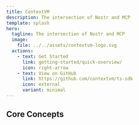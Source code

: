 ```yaml
---
title: ContextVM
description: The intersection of Nostr and MCP
template: splash
hero:
  tagline: The intersection of Nostr and MCP
  image:
    file: ../../assets/contextvm-logo.svg
  actions:
    - text: Get Started
      link: getting-started/quick-overview/
      icon: right-arrow
    - text: View on GitHub
      link: https://github.com/contextvm/ts-sdk
      icon: external
      variant: minimal
---
```



## Core Concepts

<CardGrid stagger>
  <IconLinkCard
    title="Architecture"
    icon="rocket"
    href="https://github.com/ContextVM/sdk/blob/master/docs/ctxvm-draft-spec.md#complete-protocol-flow"
    description="Learn the foundational concepts and architecture of ContextVM"
  />
  <IconLinkCard
    title="SDK Documentation"
    icon="add-document"
    href="ts-sdk/quick-overview/"
    description="Explore our comprehensive documentation and implementation examples"
  />
  <IconLinkCard
    title="Integrations"
    icon="puzzle"
    href="ts-sdk/gateway/overview/#integration-scenarios"
    description="Discover how ContextVM integrates MCP with Nostr"
  />
  <IconLinkCard
    title="Tutorials"
    icon="open-book"
    href="ts-sdk/tutorials/client-server-communication/"
    description="Step-by-step guides to help you build with ContextVM"
  />
</CardGrid>
